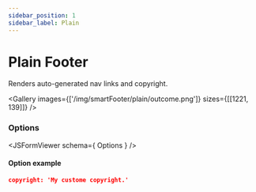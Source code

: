 ```yaml
---
sidebar_position: 1
sidebar_label: Plain
---
```



# Plain Footer

Renders auto-generated nav links and copyright.

<Gallery images={['/img/smartFooter/plain/outcome.png']} sizes={[[1221, 139]]} />

### Options
<JSFormViewer schema={ Options } />

#### Option example
```json
copyright: 'My custome copyright.'
```